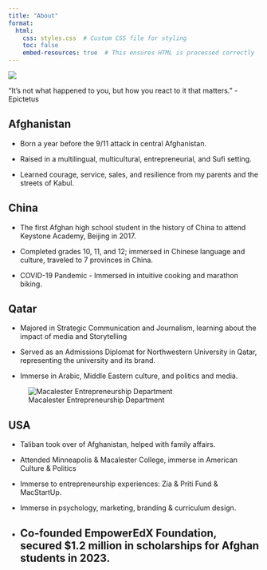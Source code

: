 ```yaml
---
title: "About"
format:
  html:
    css: styles.css  # Custom CSS file for styling
    toc: false
    embed-resources: true  # This ensures HTML is processed correctly
---
```


![](images/Basir-Greatwall.jpg)

<div class="red-background">
  “It’s not what happened to you, but how you react to it that matters.” - Epictetus</div>
  

## Afghanistan

- Born a year before the 9/11 attack in central Afghanistan.

- Raised in a multilingual, multicultural, entrepreneurial, and Sufi setting.

- Learned courage, service, sales, and resilience from my parents and the streets of Kabul.

  
## China

- The first Afghan high school student in the history of China to attend Keystone Academy, Beijing in 2017. 

- Completed grades 10, 11, and 12; immersed in Chinese language and culture, traveled to 7 provinces in China.

- COVID-19 Pandemic - Immersed in intuitive cooking and marathon biking.
  

## Qatar

- Majored in Strategic Communication and Journalism, learning about the impact of media and Storytelling

- Served as an Admissions Diplomat for Northwestern University in Qatar, representing the university and its brand.

- Immerse in Arabic, Middle Eastern culture, and politics and media.

![Macalester Entrepreneurship Department](images/MAC-Entre Department.jpg)

## USA

- Taliban took over of Afghanistan, helped with family affairs.

- Attended Minneapolis & Macalester College, immerse in American Culture & Politics

- Immerse to entrepreneurship experiences: Zia & Priti Fund & MacStartUp.

- Immerse in psychology, marketing, branding & curriculum design.

- Co-founded EmpowerEdX Foundation, secured $1.2 million in scholarships for Afghan students in 2023. 
---

**\
**

